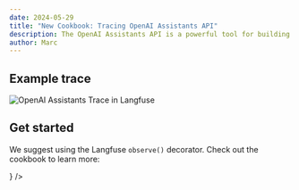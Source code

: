 ```yaml
---
date: 2024-05-29
title: "New Cookbook: Tracing OpenAI Assistants API"
description: The OpenAI Assistants API is a powerful tool for building conversational AI applications while relying on OpenAI to manage state, RAG, code execution and more. The new cookbook provides a step-by-step guide to trace applications built with the API.
author: Marc
---
```



<ChangelogHeader />

## Example trace

![OpenAI Assistants Trace in Langfuse](/images/docs/openai-assistants-trace.png)

## Get started

We suggest using the Langfuse `observe()` decorator. Check out the cookbook to learn more:


<Cards num={3} className="mt-8">
  <Card
    title="Coookbook"
    href="/docs/integrations/openai/python/assistants-api"
    icon={<FileCode />}
  />
</Cards>
